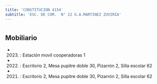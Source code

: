 ```yaml
---
title: 'CONSTITUCION 4154'
subtitle: 'ESC. DE COM.  N° 22 G.A.MARTINEZ ZUVIRIA'
---
```


#


## Mobiliario

*  (2023) : Estación movil cooperadoras 1 

*  (2022) : Escritorio 2, Mesa pupitre doble 30, Pizarrón 2, Silla escolar 62 

*  (2021) : Escritorio 2, Mesa pupitre doble 30, Pizarrón 2, Silla escolar 62 



